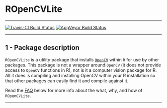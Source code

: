 # ROpenCVLite

---

[![Travis-CI Build Status](https://travis-ci.org/swarm-lab/ROpenCVLite.svg?branch=master)](https://travis-ci.org/swarm-lab/ROpenCVLite)
[![AppVeyor Build Status](https://ci.appveyor.com/api/projects/status/github/swarm-lab/ROpenCVLite?branch=master&svg=true)](https://ci.appveyor.com/project/swarm-lab/ROpenCVLite)

--- 

## 1 - Package description

`ROpenCVLite` is a utility package that installs [`OpenCV`](http://opencv.org/) 
within `R` for use by other packages. This package is not a wrapper around 
`OpenCV` (it does not provide access to `OpenCV` functions in R), not is it a 
computer vision package for R. All it does is compiling and installing OpenCV 
within your R installation so that other packages can easily find it and compile 
against it. 

Read the [FAQ](#3---faq) below for more info about the what, why, and how of 
`ROpenCVLite`.

---